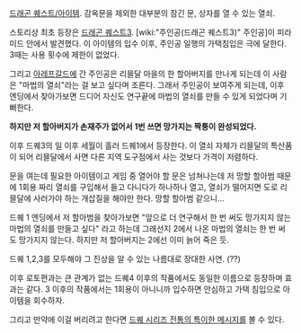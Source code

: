 {{{+2 まほうのカギ }}}

[[드래곤 퀘스트/아이템]]. 감옥문을 제외한 대부분의 잠긴 문, 상자를 열 수 있는 열쇠.

스토리상 최초 등장은 [[드래곤 퀘스트3]].
[wiki:"주인공(드래곤 퀘스트3)" 주인공]이 피라미드 안에서 발견했다.
이 아이템의 입수 이후, 주인공 일행의 가택침입은 극에 달한다.
3때는 사용 횟수에 제한이 없었다.

그리고 [[아레프갈드]]에 간 주인공은 리믈달 마을의 한 할아버지를 만나게 되는데 이 사람은 "마법의 열쇠"라는 걸 보고 싶다며 조른다. 그래서 주인공이 보여주게 되는데, 이후 엔딩에서 찾아가보면 드디어 자신도 연구끝에 마법의 열쇠를 만들 수 있게 되었다며 기뻐한다.

'''하지만 저 할아버지가 손재주가 없어서 1번 쓰면 망가지는 짝퉁이 완성되었다.'''

이후 드퀘3의 일 이후 세월이 흘러 드퀘1에서 등장한다. 이 열쇠 자체가 리믈달의 특산품이 되어 리믈달에서 사면 다른 지역 도구점에서 사는 것보다 가격이 저렴하다.

문을 여는데 필요한 아이템이고 게임 중 열어야 할 문은 넘쳐나는데 저 망할 할아범 때문에 1회용 짜리 열쇠를 구입해서 들고 다니다가 하나하나 열고, 열쇠가 떨어지면 도로 리믈달에 사러가야 하는 개삽질을 해야만 한다. 망할 할아범 같으니...

드퀘 1 엔딩에서 저 할아범을 찾아가보면 "앞으로 더 연구해서 한 번 써도 망가지지 않는 마법의 열쇠를 만들고 싶다" 라고 하는데 그래선지 2에서 나온 마법의 열쇠는 한 번 써도 망가지지 않는다. 하지만 저 할아버지는 2에선 이미 늙어 죽은 듯.

드퀘 1,2,3를 모두해야 그 진상을 알 수 있는 나름대로 장대한 사연. (??)

이후 로토편과는 큰 관계가 없는 드퀘4 이후의 작품에서도 동일한 이름으로 등장하며 효과는 같다. 3 이후의 작품에서는 1회용이 아니니까 입수하면 안심하고 가택 침입으로 아이템을 회수하자. 

그리고 만약에 이걸 버리려고 한다면 [[그걸 버린다니 당치도 않다!|드퀘 시리즈 전통의 특이한 메시지]]를 볼 수 있다.
